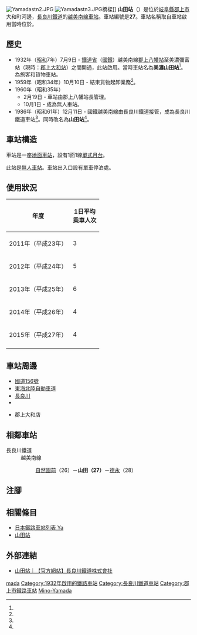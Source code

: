 {{NoteTA
|T=zh-hans:山田站 (岐阜县);zh-hk:山田站 (岐阜縣);zh-tw:山田車站 (岐阜縣);
|1=zh-hans:山田站;zh-hk:山田站;zh-tw:山田車站;
}}
{{Infobox station
|公司色 = blue
|站名 = 山田
|圖片 = Yamadastn.JPG
|圖片說明 = 月台
|日文原名 = 山田
|平假名 = やまだ
|羅馬拼音 = Yamada
|副站名 = 
|電報略號 = ヤマ<br/>ヤタ（轉換前）
|所在地 = {{JPN}}[[岐阜縣|岐阜縣]][[郡上市|郡上市]]大和町河邊
|座標 = {{coord|35|47|19.42|N|136|54|42.03|E|type:railwaystation_region:JP-24|display=inline,title}}
|車站構造 = [[地面車站|地面車站]]
|月台配置 = 1面1線
|啟用年月日 = 1932年（昭和7年）7月9日<ref name="sone26">{{Cite book|author={{Translink|ja|曽根悟|曾根悟}}（監修）|title=週刊 歴史でめぐる鉄道全路線 公営鉄道・私鉄|editor=朝日新聞出版分冊百科編集部（編集）|publisher={{Translink|ja|朝日新聞出版}}|series=週刊朝日百科|volume=26号 長良川鉄道・明知鉄道・樽見鉄道・三岐鉄道・伊勢鉄道|date=2011-09-18|page=10-11|language=ja}}</ref>
|廢站年月日 = 
|乘客人數 = 4
|上下車人次 = 
|統計年度 = 2015
|轉車 = 
|全寬備註 = [[無人車站|無人車站]]
|adjacent = {{Adjacent stations|system=長良川鐵道|line=越美南線|left=自然園前|right=德永|note-left=26<br>3.1km|note-mid=27<br>距離[[美濃太田站|美濃太田]]54.0km|note-right=28<br>1.9km}}
}}
[[File:Yamadastn2.JPG|thumb]]
[[File:Yamadastn3.JPG|thumb]]橋樑]]
'''山田站'''（{{jpn|j=山田駅|hg=やまだえき|rm=Yamada eki|f=y}}）是位於[[岐阜縣|岐阜縣]][[郡上市|郡上市]]大和町河邊，[[長良川鐵道|長良川鐵道]]的[[越美南線|越美南線]][[鐵路車站|車站]]。車站編號是'''27'''。車站名稱取自車站啟用當時位於{{Translink|ja|山田村 (岐阜県郡上郡)|山田村 (岐阜縣郡上郡)|山田村}}。

== 歷史 ==
* 1932年（[[昭和|昭和]]7年）7月9日 - [[鐵道省_(日本)|鐵道省]]（[[日本國有鐵道|國鐵]]）越美南線[[郡上八幡站|郡上八幡站]]至美濃彌富站（現時：[[郡上大和站|郡上大和站]]）之間開通，此站啟用。當時車站名為'''美濃山田站'''<ref name="sone26"/>。為旅客和貨物車站。
* 1959年（昭和34年）10月10日 - 結束貨物起卸業務<ref name="sone26"/>。
* 1960年（昭和35年）
** 2月19日 - 車站由郡上八幡站長管理。
** 10月1日 - 成為無人車站。
* 1986年（昭和61年）12月11日 - 國鐵越美南線由長良川鐵道接管，成為長良川鐵道車站<ref name="sone26"/>。同時改名為'''山田站'''<ref name="sone26"/>。

== 車站構造 ==
車站是一座[[地面車站|地面車站]]，設有1面1線[[單式月台|單式月台]]。

此站是[[無人車站|無人車站]]。車站出入口設有單車停泊處。

== 使用狀況 ==
{| class="wikitable"  style="text-align:right;"
|-
!rowspan="1"|年度
!colspan="2"|1日平均<br>乘車人次
|-
|2011年（平成23年） ||3
|-
|2012年（平成24年） ||5
|-
|2013年（平成25年） ||6
|-
|2014年（平成26年） ||4
|-
|2015年（平成27年） ||4
|-
|}

== 車站周邊 ==
* [[國道156號|國道156號]]
* [[東海北陸自動車道|東海北陸自動車道]]{{Translink|ja|ぎふ大和インターチェンジ|岐阜大和交匯處}}
* [[長良川|長良川]]
* {{Translink|ja|しまむら|島村|時尚中心鳥村}}
* {{Translink|ja|コメリ|米利}}郡上大和店

== 相鄰車站 ==
; 長良川鐵道
: 越美南線
:: [[自然園前站|自然園前]]（26）－'''山田（27）'''－[[德永站|德永]]（28）
== 注腳 ==
{{Reflist}}
== 相關條目 ==
* [[日本鐵路車站列表_Ya|日本鐵路車站列表 Ya]]
* [[山田站|山田站]]
== 外部連結 ==
* [http://www.nagatetsu.co.jp/route/yamada/ 山田站｜【官方網站】長良川鐵道株式會社] {{Wayback|url=http://www.nagatetsu.co.jp/route/yamada/ |date=20200719230654 }}{{ja icon}}
{{越美南線}}
{{DEFAULTSORT:Yamada}}
[[Category:日本鐵路車站_Ya|mada]]
[[Category:1932年啟用的鐵路車站|Category:1932年啟用的鐵路車站]]
[[Category:長良川鐵道車站|Category:長良川鐵道車站]]
[[Category:郡上市鐵路車站|Category:郡上市鐵路車站]]
[[Category:日本國有鐵道廢站|Mino-Yamada]]